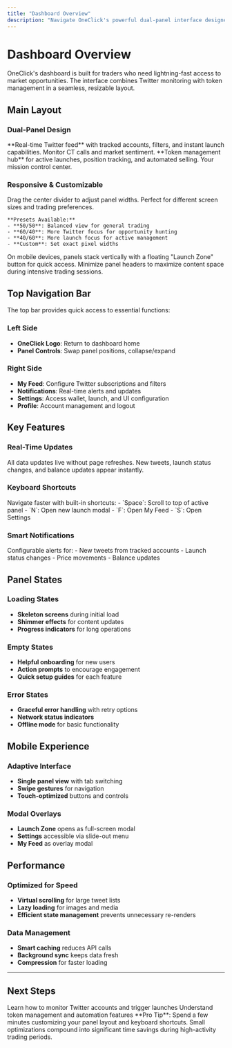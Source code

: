 ```yaml
---
title: "Dashboard Overview"
description: "Navigate OneClick's powerful dual-panel interface designed for high-frequency trading"
---
```


# Dashboard Overview

OneClick's dashboard is built for traders who need lightning-fast access to market opportunities. The interface combines Twitter monitoring with token management in a seamless, resizable layout.

## Main Layout

### Dual-Panel Design

<CardGroup cols={2}>
  <Card
    title="Left Panel: CT Tracker"
    icon="twitter"
  >
    **Real-time Twitter feed** with tracked accounts, filters, and instant launch capabilities. Monitor CT calls and market sentiment.
  </Card>
  <Card
    title="Right Panel: Launch Zone"
    icon="coins"
  >
    **Token management hub** for active launches, position tracking, and automated selling. Your mission control center.
  </Card>
</CardGroup>

### Responsive & Customizable

<AccordionGroup>
  <Accordion icon="arrows-left-right" title="Resizable Panels">
    Drag the center divider to adjust panel widths. Perfect for different screen sizes and trading preferences.
    
    **Presets Available:**
    - **50/50**: Balanced view for general trading
    - **60/40**: More Twitter focus for opportunity hunting
    - **40/60**: More launch focus for active management
    - **Custom**: Set exact pixel widths
  </Accordion>
  
  <Accordion icon="mobile" title="Mobile Layout">
    On mobile devices, panels stack vertically with a floating "Launch Zone" button for quick access.
  </Accordion>
  
  <Accordion icon="eye-slash" title="Collapsible Headers">
    Minimize panel headers to maximize content space during intensive trading sessions.
  </Accordion>
</AccordionGroup>

## Top Navigation Bar

The top bar provides quick access to essential functions:

### Left Side
- **OneClick Logo**: Return to dashboard home
- **Panel Controls**: Swap panel positions, collapse/expand

### Right Side  
- **My Feed**: Configure Twitter subscriptions and filters
- **Notifications**: Real-time alerts and updates  
- **Settings**: Access wallet, launch, and UI configuration
- **Profile**: Account management and logout

## Key Features

### Real-Time Updates
<Card icon="refresh">
All data updates live without page refreshes. New tweets, launch status changes, and balance updates appear instantly.
</Card>

### Keyboard Shortcuts
<Card icon="keyboard">
Navigate faster with built-in shortcuts:
- `Space`: Scroll to top of active panel
- `N`: Open new launch modal
- `F`: Open My Feed
- `S`: Open Settings
</Card>

### Smart Notifications
<Card icon="bell">
Configurable alerts for:
- New tweets from tracked accounts
- Launch status changes
- Price movements
- Balance updates
</Card>

## Panel States

### Loading States
- **Skeleton screens** during initial load
- **Shimmer effects** for content updates
- **Progress indicators** for long operations

### Empty States
- **Helpful onboarding** for new users
- **Action prompts** to encourage engagement
- **Quick setup guides** for each feature

### Error States
- **Graceful error handling** with retry options
- **Network status indicators** 
- **Offline mode** for basic functionality

## Mobile Experience

### Adaptive Interface
- **Single panel view** with tab switching
- **Swipe gestures** for navigation
- **Touch-optimized** buttons and controls

### Modal Overlays
- **Launch Zone** opens as full-screen modal
- **Settings** accessible via slide-out menu
- **My Feed** as overlay modal

## Performance

### Optimized for Speed
- **Virtual scrolling** for large tweet lists
- **Lazy loading** for images and media
- **Efficient state management** prevents unnecessary re-renders

### Data Management
- **Smart caching** reduces API calls
- **Background sync** keeps data fresh
- **Compression** for faster loading

---

## Next Steps

<CardGroup cols={2}>
  <Card
    title="Explore CT Tracker"
    icon="twitter"
    href="/ct-tracker"
  >
    Learn how to monitor Twitter accounts and trigger launches
  </Card>
  <Card
    title="Master Launch Zone"
    icon="rocket"
    href="/launch-zone"
  >
    Understand token management and automation features
  </Card>
</CardGroup>

<Tip>
**Pro Tip**: Spend a few minutes customizing your panel layout and keyboard shortcuts. Small optimizations compound into significant time savings during high-activity trading periods.
</Tip>
